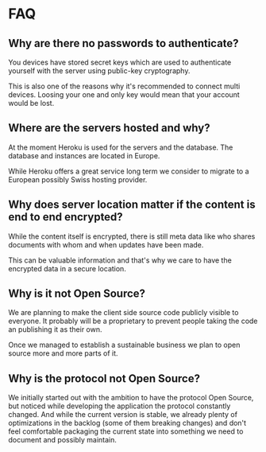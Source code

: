 # FAQ

## Why are there no passwords to authenticate?

You devices have stored secret keys which are used to authenticate yourself with the server using public-key cryptography.

This is also one of the reasons why it's recommended to connect multi devices. Loosing your one and only key would mean that your account would be lost.

## Where are the servers hosted and why?

At the moment Heroku is used for the servers and the database. The database and instances are located in Europe.

While Heroku offers a great service long term we consider to migrate to a European possibly Swiss hosting provider.

## Why does server location matter if the content is end to end encrypted?

While the content itself is encrypted, there is still meta data like who shares documents with whom and when updates have been made.

This can be valuable information and that's why we care to have the encrypted data in a secure location.

## Why is it not Open Source?

We are planning to make the client side source code publicly visible to everyone. It probably will be a proprietary to prevent people taking the code an publishing it as their own.

Once we managed to establish a sustainable business we plan to open source more and more parts of it.

## Why is the protocol not Open Source?

We initially started out with the ambition to have the protocol Open Source, but noticed while developing the application the protocol constantly changed. And while the current version is stable, we already plenty of optimizations in the backlog (some of them breaking changes) and don't feel comfortable packaging the current state into something we need to document and possibly maintain.
